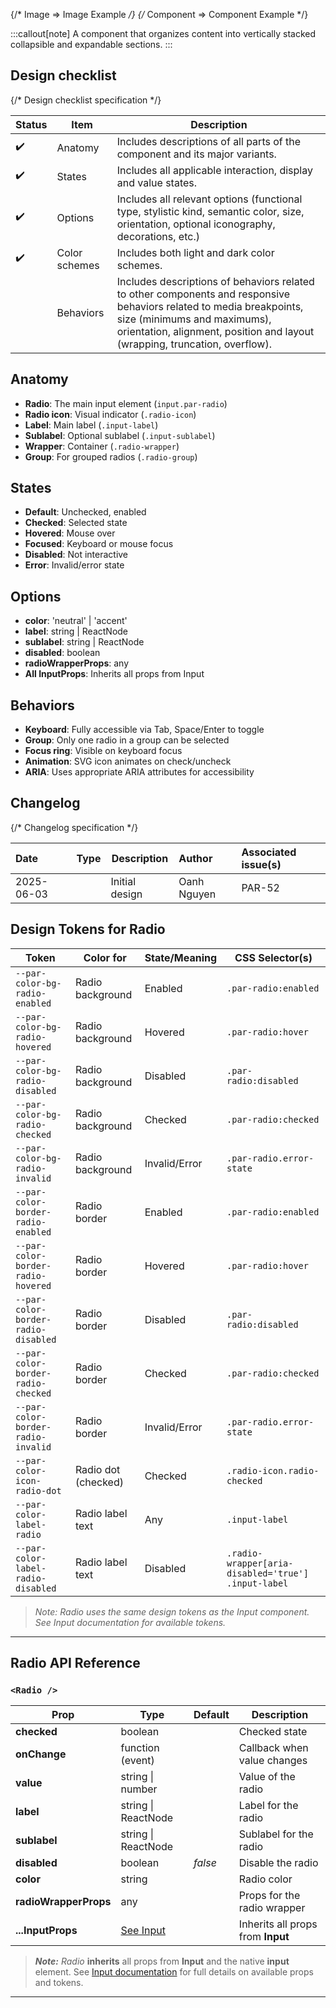
<TableOfContents />

{/* Image => Image Example */}
{/* Component => Component Example */}

:::callout[note]
A component that organizes content into vertically stacked collapsible and expandable sections.
:::

## Design checklist <span id="design-checklist"></span>

{/* Design checklist specification */}

| Status | Item          | Description                                                                                                                                                                                                                       |
| ------ | ------------- | --------------------------------------------------------------------------------------------------------------------------------------------------------------------------------------------------------------------------------- |
| ✔️     | Anatomy       | Includes descriptions of all parts of the component and its major variants.                                                                                                                                                       |
| ✔️     | States        | Includes all applicable interaction, display and value states.                                                                                                                                                                    |
| ✔️     | Options       | Includes all relevant options (functional type, stylistic kind, semantic color, size, orientation, optional iconography, decorations, etc.)                                                                                       |
| ✔️     | Color schemes | Includes both light and dark color schemes.                                                                                                                                                                                       |
|        | Behaviors     | Includes descriptions of behaviors related to other components and responsive behaviors related to media breakpoints, size (minimums and maximums), orientation, alignment, position and layout (wrapping, truncation, overflow). |

## Anatomy <span id="anatomy"></span>

- **Radio**: The main input element (`input.par-radio`)
- **Radio icon**: Visual indicator (`.radio-icon`)
- **Label**: Main label (`.input-label`)
- **Sublabel**: Optional sublabel (`.input-sublabel`)
- **Wrapper**: Container (`.radio-wrapper`)
- **Group**: For grouped radios (`.radio-group`)

## States <span id="states"></span>

- **Default**: Unchecked, enabled
- **Checked**: Selected state
- **Hovered**: Mouse over
- **Focused**: Keyboard or mouse focus
- **Disabled**: Not interactive
- **Error**: Invalid/error state

## Options <span id="options"></span>

- **color**: 'neutral' | 'accent'
- **label**: string | ReactNode
- **sublabel**: string | ReactNode
- **disabled**: boolean
- **radioWrapperProps**: any
- **All InputProps**: Inherits all props from Input

## Behaviors <span id="behaviors"></span>

- **Keyboard**: Fully accessible via Tab, Space/Enter to toggle
- **Group**: Only one radio in a group can be selected
- **Focus ring**: Visible on keyboard focus
- **Animation**: SVG icon animates on check/uncheck
- **ARIA**: Uses appropriate ARIA attributes for accessibility

## Changelog <span id="changelog"></span>

{/* Changelog specification */}

| Date       | Type                                                     | Description    | Author      | Associated issue(s) |
| :--------- | :------------------------------------------------------- | -------------- | :---------- | :------------------ |
| 2025-06-03 | <Badge size='sm' kind='glass' color='cyan' label="new"/> | Initial design | Oanh Nguyen | PAR-52              |

## Design Tokens for Radio

| **Token**                           | **Color for**       | **State/Meaning** | **CSS Selector(s)**                                 |
| ----------------------------------- | ------------------- | ----------------- | --------------------------------------------------- |
| `--par-color-bg-radio-enabled`      | Radio background    | Enabled           | `.par-radio:enabled`                                |
| `--par-color-bg-radio-hovered`      | Radio background    | Hovered           | `.par-radio:hover`                                  |
| `--par-color-bg-radio-disabled`     | Radio background    | Disabled          | `.par-radio:disabled`                               |
| `--par-color-bg-radio-checked`      | Radio background    | Checked           | `.par-radio:checked`                                |
| `--par-color-bg-radio-invalid`      | Radio background    | Invalid/Error     | `.par-radio.error-state`                            |
| `--par-color-border-radio-enabled`  | Radio border        | Enabled           | `.par-radio:enabled`                                |
| `--par-color-border-radio-hovered`  | Radio border        | Hovered           | `.par-radio:hover`                                  |
| `--par-color-border-radio-disabled` | Radio border        | Disabled          | `.par-radio:disabled`                               |
| `--par-color-border-radio-checked`  | Radio border        | Checked           | `.par-radio:checked`                                |
| `--par-color-border-radio-invalid`  | Radio border        | Invalid/Error     | `.par-radio.error-state`                            |
| `--par-color-icon-radio-dot`        | Radio dot (checked) | Checked           | `.radio-icon.radio-checked`                         |
| `--par-color-label-radio`           | Radio label text    | Any               | `.input-label`                                      |
| `--par-color-label-radio-disabled`  | Radio label text    | Disabled          | `.radio-wrapper[aria-disabled='true'] .input-label` |

> _Note: Radio uses the same design tokens as the Input component. See Input documentation for available tokens._

---

## Radio API Reference

### `<Radio />`

| **Prop**              | **Type**                  | **Default** | **Description**                   |
| --------------------- | ------------------------- | ----------- | --------------------------------- |
| **checked**           | boolean                   |             | Checked state                     |
| **onChange**          | function (event)          |             | Callback when value changes       |
| **value**             | string \| number          |             | Value of the radio                |
| **label**             | string \| ReactNode       |             | Label for the radio               |
| **sublabel**          | string \| ReactNode       |             | Sublabel for the radio            |
| **disabled**          | boolean                   | _false_     | Disable the radio                 |
| **color**             | string                    |             | Radio color                       |
| **radioWrapperProps** | any                       |             | Props for the radio wrapper       |
| **...InputProps**     | [See Input](../BaseInput) |             | Inherits all props from **Input** |

> **_Note:_** _Radio_ **inherits** all props from **Input** and the native **input** element. See [Input documentation](../BaseInput) for full details on available props and tokens.

---
